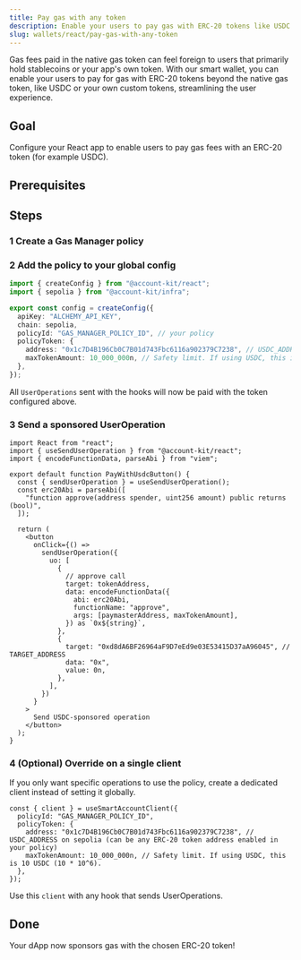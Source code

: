 ```yaml
---
title: Pay gas with any token
description: Enable your users to pay gas with ERC-20 tokens like USDC via Gas Manager
slug: wallets/react/pay-gas-with-any-token
---
```


Gas fees paid in the native gas token can feel foreign to users that primarily hold stablecoins or your app's own token. With our smart wallet, you can enable your users to pay for gas with ERC-20 tokens beyond the native gas token, like USDC or your own custom tokens, streamlining the user experience.

<Markdown src="../../shared/sponsor-gas-erc20-how-it-works.mdx" />

## Goal

Configure your React app to enable users to pay gas fees with an ERC-20 token (for example USDC).

## Prerequisites

<Markdown src="../../shared/sponsor-gas-erc20-prerequisites.mdx" />

## Steps

### 1 Create a Gas Manager policy

<Markdown src="../../shared/sponsor-gas-erc20-create-policy.mdx" />

### 2 Add the policy to your global config

```ts twoslash config.ts
import { createConfig } from "@account-kit/react";
import { sepolia } from "@account-kit/infra";

export const config = createConfig({
  apiKey: "ALCHEMY_API_KEY",
  chain: sepolia,
  policyId: "GAS_MANAGER_POLICY_ID", // your policy
  policyToken: {
    address: "0x1c7D4B196Cb0C7B01d743Fbc6116a902379C7238", // USDC_ADDRESS on sepolia (can be any ERC-20 token address enabled in your policy)
    maxTokenAmount: 10_000_000n, // Safety limit. If using USDC, this is 10 USDC (10 * 10^6).
  },
});
```

All `UserOperations` sent with the hooks will now be paid with the token configured above.

### 3 Send a sponsored UserOperation

```tsx twoslash
import React from "react";
import { useSendUserOperation } from "@account-kit/react";
import { encodeFunctionData, parseAbi } from "viem";

export default function PayWithUsdcButton() {
  const { sendUserOperation } = useSendUserOperation();
  const erc20Abi = parseAbi([
    "function approve(address spender, uint256 amount) public returns (bool)",
  ]);

  return (
    <button
      onClick={() =>
        sendUserOperation({
          uo: [
            {
              // approve call
              target: tokenAddress,
              data: encodeFunctionData({
                abi: erc20Abi,
                functionName: "approve",
                args: [paymasterAddress, maxTokenAmount],
              }) as `0x${string}`,
            },
            {
              target: "0xd8dA6BF26964aF9D7eEd9e03E53415D37aA96045", // TARGET_ADDRESS
              data: "0x",
              value: 0n,
            },
          ],
        })
      }
    >
      Send USDC-sponsored operation
    </button>
  );
}
```

### 4 (Optional) Override on a single client

If you only want specific operations to use the policy, create a dedicated client instead of setting it globally.

```tsx twoslash
const { client } = useSmartAccountClient({
  policyId: "GAS_MANAGER_POLICY_ID",
  policyToken: {
    address: "0x1c7D4B196Cb0C7B01d743Fbc6116a902379C7238", // USDC_ADDRESS on sepolia (can be any ERC-20 token address enabled in your policy)
    maxTokenAmount: 10_000_000n, // Safety limit. If using USDC, this is 10 USDC (10 * 10^6).
  },
});
```

Use this `client` with any hook that sends UserOperations.

## Done

Your dApp now sponsors gas with the chosen ERC-20 token!

